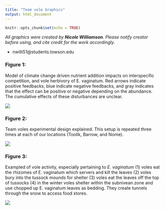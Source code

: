 ```yaml
---
title: "Team vole Graphics"
output: html_document
---
```


```r
knitr::opts_chunk$set(echo = TRUE)
```

*All graphics were created by **Nicole Williamson**. Please notify creator before using, and cite credit for the work accordingly.*

- nwilli51@students.towson.edu  


### Figure 1:
Model of climate change driven nutrient addition impacts on interspecific competition, and vole herbivory of E. vaginatum. Red arrows indicate positive feedbacks, blue indicate negative feedbacks, and gray indicates that the effect can be positive or negative depending on the abundance. The cumulative effects of these disturbances are unclear.  

<img src="../Images/Tundra_model.png" class="center">  


### Figure 2: 
Team voles experimental design explained. This setup is repeated three times at each of our locations (Toolik, Barrow, and Nome).  

<img src="../Images/Team_vole_experimental_design.png" class="center">  


### Figure 3:  
Exampled of vole activity, especially pertaining to *E. vaginatum* (1) voles eat the rhizomes of E. vaginatum which servers and kill the leaves (2) voles bury into the tussock mounds for shelter (3) voles eat the leaves off the top of tussocks (4) in the winter voles shelter within the subnivean zone and use chopped up E. vaginatum leaves as bedding. They create tunnels through the snow to access food stores.  

<img src="../Images/Vole_activity.png" class="center">
  
